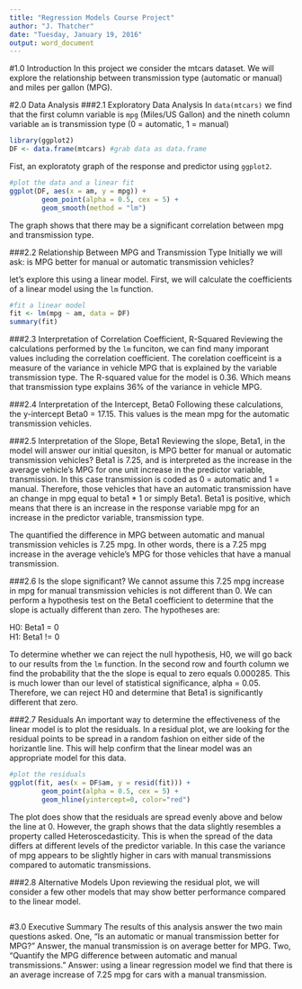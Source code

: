 ```yaml
---
title: "Regression Models Course Project"
author: "J. Thatcher"
date: "Tuesday, January 19, 2016"
output: word_document
---
```

#1.0 Introduction
In this project we consider the mtcars dataset. We will explore the relationship between transmission type (automatic or manual) and miles per gallon (MPG).

#2.0 Data Analysis
###2.1 Exploratory Data Analysis
In `data(mtcars)` we find that the first column variable is `mpg` (Miles/US Gallon) and the nineth column variable `am` is transmission type (0 = automatic, 1 = manual)


```r
library(ggplot2)
DF <- data.frame(mtcars) #grab data as data.frame
```

Fist, an exploratoty graph of the response and predictor using `ggplot2`.

```r
#plot the data and a linear fit
ggplot(DF, aes(x = am, y = mpg)) + 
        geom_point(alpha = 0.5, cex = 5) + 
        geom_smooth(method = "lm")
```

The graph shows that there may be a significant correlation between mpg and transmission type.

###2.2 Relationship Between MPG and Transmission Type
Initially we will ask: is MPG better for manual or automatic transmission vehicles?

let's explore this using a linear model.  First, we will calculate the coefficients of a linear model using the `lm` function.

```r
#fit a linear model
fit <- lm(mpg ~ am, data = DF)
summary(fit)
```

###2.3 Interpretation of Correlation Coefficient, R-Squared
Reviewing the calculations performed by the `lm` funciton, we can find many imporant values including the correlation coefficient.  The corelation coefficeint is a measure of the variance in vehicle MPG that is explained by the variable transmission type. The R-squared value for the model is 0.36. Which means that transmission type explains 36% of the variance in vehicle MPG.

###2.4 Interpretation of the Intercept, Beta0
Following these calculations, the y-intercept Beta0 = 17.15. This values is the mean mpg for the automatic transmission vehicles.  

###2.5 Interpretation of the Slope, Beta1
Reviewing the slope, Beta1, in the model will answer our initial quesiton, is MPG better for manual or automatic transmission vehicles?  Beta1 is 7.25, and is interpreted as the increase in the average vehicle's MPG for one unit increase in the predictor variable, transmission.  In this case transmission is coded as 0 = automatic and 1 = manual.  Therefore, those vehicles that have an automatic transmission have an change in mpg equal to beta1 * 1 or simply Beta1.  Beta1 is positive, which means that there is an increase in the response variable mpg for an increase in the predictor variable, transmission type.  

The quantified the difference in MPG between automatic and manual transmission vehicles is 7.25 mpg.  In other words, there is a 7.25 mpg increase in the average vehicle's MPG for those vehicles that have a manual transmission.  

###2.6 Is the slope significant?
We cannot assume this 7.25 mpg increase in mpg for manual transmission vehicles is not different than 0.  We can perform a hypothesis test on the Beta1 coefficient to determine that the slope is actually different than zero. The hypotheses are:

H0: Beta1  = 0  
H1: Beta1 != 0

To determine whether we can reject the null hypothesis, H0, we will go back to our results from the `lm` function. In the second row and fourth column we find the probability that the the slope is equal to zero equals 0.000285.  This is much lower than our level of statistical significance, alpha = 0.05.  Therefore, we can reject H0 and determine that Beta1 is significantly different that zero.

###2.7 Residuals
An important way to determine the effectiveness of the linear model is to plot the residuals.  In a residual plot, we are looking for the residual points to be spread in a random fashion on either side of the horizantle line.  This will help confirm that the linear model was an appropriate model for this data.

```r
#plot the residuals
ggplot(fit, aes(x = DF$am, y = resid(fit))) + 
        geom_point(alpha = 0.5, cex = 5) + 
        geom_hline(yintercept=0, color="red")
```

The plot does show that the residuals are spread evenly above and below the line at 0.  However, the graph shows that the data slightly resembles a property called Heteroscedasticity.  This is when the spread of the data differs at different levels of the predictor variable. In this case the variance of mpg appears to be slightly higher in cars with manual transmissions compared to automatic transmissions.

###2.8 Alternative Models
Upon reviewing the residual plot, we will consider a few other models that may show better performance compared to the linear model.  

```r

```


#3.0 Executive Summary
The results of this analysis answer the two main questions asked. One, "Is an automatic or manual transmission better for MPG?" Answer, the manual transmission is on average better for MPG. Two, "Quantify the MPG difference between automatic and manual transmissions." Answer: using a linear regression model we find that there is an average increase of 7.25 mpg for cars with a manual transmission.
